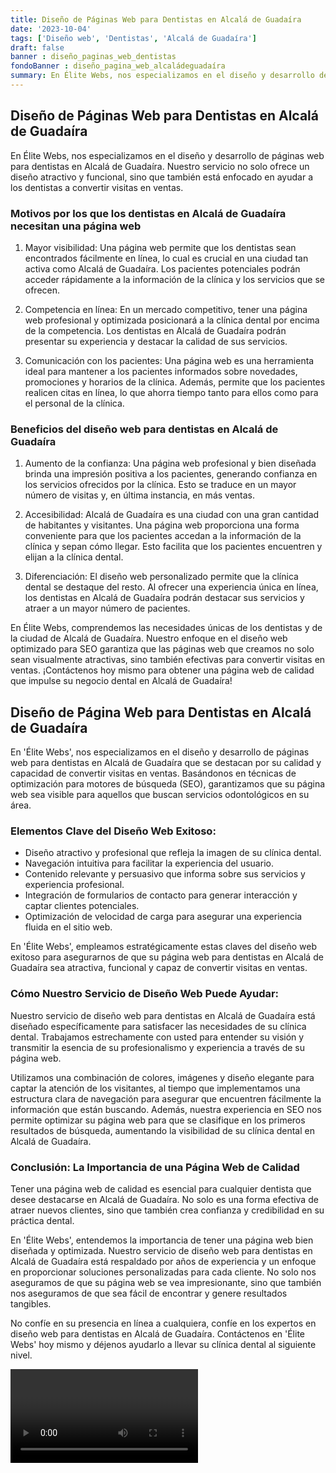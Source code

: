 ```yaml
---
title: Diseño de Páginas Web para Dentistas en Alcalá de Guadaíra
date: '2023-10-04'
tags: ['Diseño web', 'Dentistas', 'Alcalá de Guadaíra']
draft: false
banner : diseño_paginas_web_dentistas
fondoBanner : diseño_pagina_web_alcaládeguadaíra
summary: En Élite Webs, nos especializamos en el diseño y desarrollo de páginas web para dentistas en Alcalá de Guadaíra. Nuestro servicio no solo ofrece un diseño atractivo y funcional, sino que también está enfocado en ayudar a los dentistas a convertir visitas en ventas.
---
```


## Diseño de Páginas Web para Dentistas en Alcalá de Guadaíra

En Élite Webs, nos especializamos en el diseño y desarrollo de páginas web para dentistas en Alcalá de Guadaíra. Nuestro servicio no solo ofrece un diseño atractivo y funcional, sino que también está enfocado en ayudar a los dentistas a convertir visitas en ventas.

### Motivos por los que los dentistas en Alcalá de Guadaíra necesitan una página web

1. Mayor visibilidad: Una página web permite que los dentistas sean encontrados fácilmente en línea, lo cual es crucial en una ciudad tan activa como Alcalá de Guadaíra. Los pacientes potenciales podrán acceder rápidamente a la información de la clínica y los servicios que se ofrecen.

2. Competencia en línea: En un mercado competitivo, tener una página web profesional y optimizada posicionará a la clínica dental por encima de la competencia. Los dentistas en Alcalá de Guadaíra podrán presentar su experiencia y destacar la calidad de sus servicios.

3. Comunicación con los pacientes: Una página web es una herramienta ideal para mantener a los pacientes informados sobre novedades, promociones y horarios de la clínica. Además, permite que los pacientes realicen citas en línea, lo que ahorra tiempo tanto para ellos como para el personal de la clínica.

### Beneficios del diseño web para dentistas en Alcalá de Guadaíra

1. Aumento de la confianza: Una página web profesional y bien diseñada brinda una impresión positiva a los pacientes, generando confianza en los servicios ofrecidos por la clínica. Esto se traduce en un mayor número de visitas y, en última instancia, en más ventas.

2. Accesibilidad: Alcalá de Guadaíra es una ciudad con una gran cantidad de habitantes y visitantes. Una página web proporciona una forma conveniente para que los pacientes accedan a la información de la clínica y sepan cómo llegar. Esto facilita que los pacientes encuentren y elijan a la clínica dental.

3. Diferenciación: El diseño web personalizado permite que la clínica dental se destaque del resto. Al ofrecer una experiencia única en línea, los dentistas en Alcalá de Guadaíra podrán destacar sus servicios y atraer a un mayor número de pacientes.

En Élite Webs, comprendemos las necesidades únicas de los dentistas y de la ciudad de Alcalá de Guadaíra. Nuestro enfoque en el diseño web optimizado para SEO garantiza que las páginas web que creamos no solo sean visualmente atractivas, sino también efectivas para convertir visitas en ventas. ¡Contáctenos hoy mismo para obtener una página web de calidad que impulse su negocio dental en Alcalá de Guadaíra!

<GifSeo />

<Cta />

## Diseño de Página Web para Dentistas en Alcalá de Guadaíra

En 'Élite Webs', nos especializamos en el diseño y desarrollo de páginas web para dentistas en Alcalá de Guadaíra que se destacan por su calidad y capacidad de convertir visitas en ventas. Basándonos en técnicas de optimización para motores de búsqueda (SEO), garantizamos que su página web sea visible para aquellos que buscan servicios odontológicos en su área. 

### Elementos Clave del Diseño Web Exitoso:

- Diseño atractivo y profesional que refleja la imagen de su clínica dental.
- Navegación intuitiva para facilitar la experiencia del usuario.
- Contenido relevante y persuasivo que informa sobre sus servicios y experiencia profesional.
- Integración de formularios de contacto para generar interacción y captar clientes potenciales.
- Optimización de velocidad de carga para asegurar una experiencia fluida en el sitio web.

En 'Élite Webs', empleamos estratégicamente estas claves del diseño web exitoso para asegurarnos de que su página web para dentistas en Alcalá de Guadaíra sea atractiva, funcional y capaz de convertir visitas en ventas.

### Cómo Nuestro Servicio de Diseño Web Puede Ayudar:

Nuestro servicio de diseño web para dentistas en Alcalá de Guadaíra está diseñado específicamente para satisfacer las necesidades de su clínica dental. Trabajamos estrechamente con usted para entender su visión y transmitir la esencia de su profesionalismo y experiencia a través de su página web. 

Utilizamos una combinación de colores, imágenes y diseño elegante para captar la atención de los visitantes, al tiempo que implementamos una estructura clara de navegación para asegurar que encuentren fácilmente la información que están buscando. Además, nuestra experiencia en SEO nos permite optimizar su página web para que se clasifique en los primeros resultados de búsqueda, aumentando la visibilidad de su clínica dental en Alcalá de Guadaíra.

### Conclusión: La Importancia de una Página Web de Calidad

Tener una página web de calidad es esencial para cualquier dentista que desee destacarse en Alcalá de Guadaíra. No solo es una forma efectiva de atraer nuevos clientes, sino que también crea confianza y credibilidad en su práctica dental.

En 'Élite Webs', entendemos la importancia de tener una página web bien diseñada y optimizada. Nuestro servicio de diseño web para dentistas en Alcalá de Guadaíra está respaldado por años de experiencia y un enfoque en proporcionar soluciones personalizadas para cada cliente. No solo nos aseguramos de que su página web se vea impresionante, sino que también nos aseguramos de que sea fácil de encontrar y genere resultados tangibles.

No confíe en su presencia en línea a cualquiera, confíe en los expertos en diseño web para dentistas en Alcalá de Guadaíra. Contáctenos en 'Élite Webs' hoy mismo y déjenos ayudarlo a llevar su clínica dental al siguiente nivel.

<Video />

<CtaBot job='Dentistas' city='Alcalá de Guadaíra'/>

<Gmaps query='Alcalá de Guadaíra+españa+maps' />